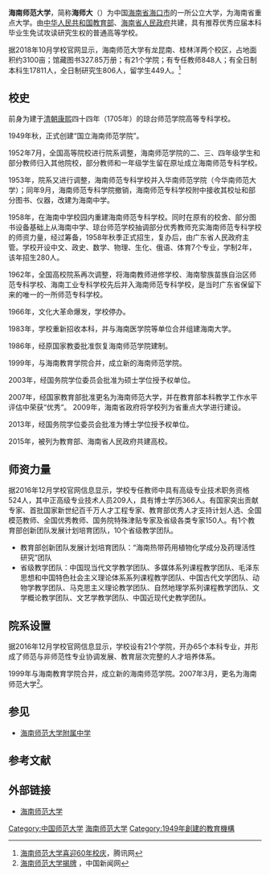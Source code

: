{{Infobox university
 |name              = '''海南师范大学'''<br>Hainan Normal University
 |native_name       = 
 |image_name        = Hainan Normal University, Haikou Campus - 01.jpg
 |image_size        = 
 |caption           = 海南师范大學正校門一瞥（Front gate, Haikou Campus）
 |latin_name        = 
 |motto             = 崇德,创新,尚学,求是<br>（Exalt Virtue, Pursue Studies, Seek Truth and Make Innovation）
 |mottoeng          = 
 |established       = 1949年
 |closed            = 
 |type              = [[公立大學|公立]]
 |affiliation       = 
 |endowment         = 
 |officer_in_charge = 
 |chairman          = 
 |chancellor        = 
 |president         = [[林强|林强]]
 |vice-president    = 
 |superintendent    = 
 |provost           = 
 |vice_chancellor   = 
 |rector            = 
 |principal         = 
 |dean              = 
 |director          = 
 |head_label        = 
 |head              = 
 |faculty           = 
 |staff             = 
 |students          = 
 |undergrad         = 
 |postgrad          = 
 |doctoral          = 
 |other             = 
 |city              = [[海口市|海口市]]
 |state             = 
 |province          = [[海南省|海南省]]
 |country           = {{PRC}}
 |coor              = 
 |campus            = 
 |former_names      = 
 |free_label        = 
 |free              = 
 |sports            = 
 |colors            = 
 |colours           = 
 |nickname          = 
 |mascot            = 
 |athletics         = 
 |affiliations      = 
 |website           = http://www.hainnu.edu.cn
 |logo              = 
 |footnotes         = 
}}

'''海南师范大学'''，简称'''海师大'''（{{Lang-en|Hainan Normal University}}）为中国[[海南省|海南省]][[海口市|海口市]]的一所公立大学，为海南省重点大学。由[[中华人民共和国教育部|中华人民共和国教育部]]、[[海南省人民政府|海南省人民政府]]共建，具有推荐优秀应届本科毕业生免试攻读研究生权的普通高等学校。 

据2018年10月学校官网显示，海南师范大学有龙昆南、桂林洋两个校区，占地面积约3100亩；馆藏图书327.85万册；有21个学院；有专任教师848人；有全日制本科生17811人，全日制研究生806人，留学生449人。<ref>[http://news.qq.com/a/20091109/000447.htm 海南师范大学喜迎60年校庆]，腾讯网</ref>

== 校史 ==
前身为建于[[清朝|清朝]][[康熙|康熙]]四十四年（1705年）的琼台师范学院高等专科学校。

1949年秋，正式创建“国立海南师范学院”。

1952年7月，全国高等院校进行院系调整，海南师范学院的二、三、四年级学生和部分教师归入其他院校，部分教师和一年级学生留在原址成立海南师范专科学校。

1953年，院系又进行调整，海南师范专科学校并入华南师范学院（今华南师范大学）；同年9月，海南师范专科学院撤销，海南师范专科学校附中接收其校址和部分图书、仪器，改建为海南中学。

1958年，在海南中学校园内重建海南师范专科学校。同时在原有的校舍、部分图书设备基础上从海南中学、琼台师范学校抽调部分优秀教师充实海南师范专科学校的师资力量，经过筹备，1958年秋季正式招生，复办后，由广东省人民政府主管。学校开设中文、政史、数学、物理、生化、俄语、体育7个专业，学制2年，该年招生280人。

1962年，全国高校院系再次调整，将海南教师进修学校、海南黎族苗族自治区师范专科学校、海南工业专科学校先后并入海南师范专科学校，是当时广东省保留下来的唯一的一所师范专科学校。

1966年，文化大革命爆发，学校停办。

1983年，学校重新招收本科，并与海南医学院等单位合并组建海南大学。

1986年，经原国家教委批准恢复海南师范学院建制。

1999年，与海南教育学院合并，成立新的海南师范学院。

2003年，经国务院学位委员会批准为硕士学位授予权单位。

2007年，经国家教育部批准更名为海南师范大学，并在教育部本科教学工作水平评估中荣获“优秀”。
2009年，海南省政府将学校列为省重点大学进行建设。

2013年，经国务院学位委员会批准为博士学位授予权单位。

2015年，被列为教育部、海南省人民政府共建高校。

== 师资力量 ==
据2016年12月学校官网信息显示，学校专任教师中具有高级专业技术职务资格524人，其中正高级专业技术人员209人，具有博士学历366人。有国家突出贡献专家、首批国家新世纪百千万人才工程专家、教育部优秀人才支持计划人选、全国模范教师、全国优秀教师、国务院特殊津贴专家及省级各类专家150人。有1个教育部创新团队发展计划培育团队，10个省级教学团队。

* 教育部创新团队发展计划培育团队：“海南热带药用植物化学成分及药理活性研究”团队
* 省级教学团队：中国现当代文学教学团队、多媒体系列课程教学团队、毛泽东思想和中国特色社会主义理论体系系列课程教学团队、中国古代文学团队、动物学教学团队、马克思主义理论教学团队、自然地理学系列课程教学团队、文学概论教学团队、文艺学教学团队、中国近现代史教学团队。

== 院系设置 ==
据2016年12月学校官网信息显示，学校设有21个学院，开办65个本科专业，并形成了师范与非师范性专业协调发展、教育层次完整的人才培养体系。

1999年与海南教育学院合并，成立新的海南师范学院。2007年3月，更名为海南师范大学<ref>[http://www.hi.chinanews.com.cn/hnnew/2007-05-09/79790.html 海南师范大学揭牌] {{Wayback|url=http://www.hi.chinanews.com.cn/hnnew/2007-05-09/79790.html |date=20190612010517 }}，中国新闻网</ref>。

==参见==
*[[海南师范大学附属中学|海南师范大学附属中学]]
== 参考文献 ==
<references/>

== 外部链接 ==
* [http://www.hainnu.edu.cn/ 海南师范大学] {{Wayback|url=http://www.hainnu.edu.cn/ |date=20201205222815 }}

{{海南高等院校}}
{{Hainan topics}}

[[Category:中国师范大学|Category:中国师范大学]]
[[Category:海南师范大学|]]
[[Category:1949年創建的教育機構|Category:1949年創建的教育機構]]